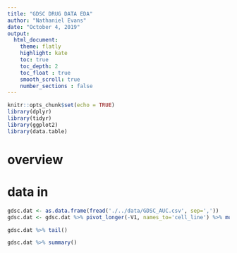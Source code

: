 ```yaml
---
title: "GDSC DRUG DATA EDA"
author: "Nathaniel Evans"
date: "October 4, 2019"
output:
  html_document: 
    theme: flatly 
    highlight: kate
    toc: true
    toc_depth: 2
    toc_float : true
    smooth_scroll: true
    number_sections : false
---
```


```r
knitr::opts_chunk$set(echo = TRUE)
library(dplyr)
library(tidyr)
library(ggplot2)
library(data.table)
```


# overview 






# data in 

```r
gdsc.dat <- as.data.frame(fread('./../data/GDSC_AUC.csv', sep=','))
gdsc.dat <- gdsc.dat %>% pivot_longer(-V1, names_to='cell_line') %>% mutate(gene = V1, AUC = value) %>% select(-V1, -value)

gdsc.dat %>% tail()

gdsc.dat %>% summary()

```
